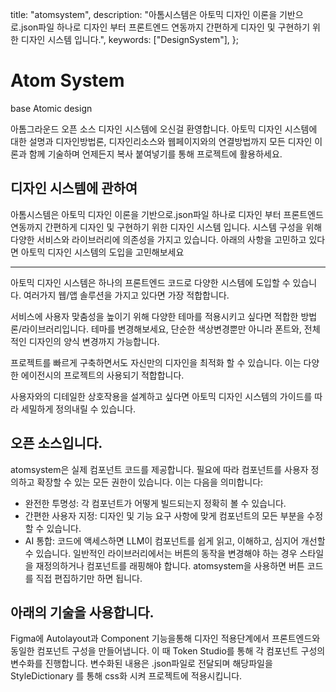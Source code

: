   title: "atomsystem",
  description:
    "아톰시스템은 아토믹 디자인 이론을 기반으로.json파일 하나로 디자인 부터 프론트엔드 연동까지 간편하게 디자인 및 구현하기 위한 디자인 시스템 입니다.",
  keywords: ["DesignSystem"],
};

# Atom System

base Atomic design

아톰그라운드 오픈 소스 디자인 시스템에 오신걸 환영합니다. 아토믹 디자인 시스템에 대한 설명과 디자인방법론, 디자인리소스와 웹페이지와의 연결방법까지 모든 디자인 이론과 함께 기술하며 언제든지 복사 붙여넣기를 통해 프로젝트에 활용하세요.

## 디자인 시스템에 관하여

아톰시스템은 아토믹 디자인 이론을 기반으로.json파일 하나로 디자인 부터 프론트엔드 연동까지 간편하게 디자인 및 구현하기 위한 디자인 시스템 입니다. 시스템 구성을 위해 다양한 서비스와 라이브러리에 의존성을 가지고 있습니다. 아래의 사항을 고민하고 있다면 아토믹 디자인 시스템의 도입을 고민해보세요

<hr className="mt-4"/>
<div className="grid grid-cols-1 md:grid-cols-2 gap-6 mt-4">
아토믹 디자인 시스템은 하나의 프론트엔드 코드로 다양한 시스템에 도입할 수 있습니다. 여러가지 웹/앱 솔루션을 가지고 있다면 가장 적합합니다.

서비스에 사용자 맞춤성을 높이기 위해 다양한 테마를 적용시키고 싶다면 적합한 방법론/라이브러리입니다. 테마를 변경해보세요, 단순한 색상변경뿐만 아니라 폰트와, 전체적인 디자인의 양식 변경까지 가능합니다.

프로젝트를 빠르게 구축하면서도 자신만의 디자인을 최적화 할 수 있습니다. 이는 다양한 에이전시의 프로젝트의 사용되기 적합합니다.

사용자와의 디테일한 상호작용을 설계하고 싶다면 아토믹 디자인 시스템의 가이드를 따라 세밀하게 정의내릴 수 있습니다.

</div>

## 오픈 소스입니다.

atomsystem은 실제 컴포넌트 코드를 제공합니다. 필요에 따라 컴포넌트를 사용자 정의하고 확장할 수 있는 모든 권한이 있습니다. 이는 다음을 의미합니다:

- 완전한 투명성: 각 컴포넌트가 어떻게 빌드되는지 정확히 볼 수 있습니다.
- 간편한 사용자 지정: 디자인 및 기능 요구 사항에 맞게 컴포넌트의 모든 부분을 수정할 수 있습니다.
- AI 통합: 코드에 액세스하면 LLM이 컴포넌트를 쉽게 읽고, 이해하고, 심지어 개선할 수 있습니다. 일반적인 라이브러리에서는 버튼의 동작을 변경해야 하는 경우 스타일을 재정의하거나 컴포넌트를 래핑해야 합니다. atomsystem을 사용하면 버튼 코드를 직접 편집하기만 하면 됩니다.

## 아래의 기술을 사용합니다.

Figma에 Autolayout과 Component 기능을통해 디자인 적용단계에서 프론트엔드와 동일한 컴포넌트 구성을 만들어냅니다. 이 때 Token Studio를 통해 각 컴포넌트 구성의 변수화를 진행합니다. 변수화된 내용은 .json파일로 전달되며 해당파일을 StyleDictionary 를 통해 css화 시켜 프로젝트에 적용시킵니다.
